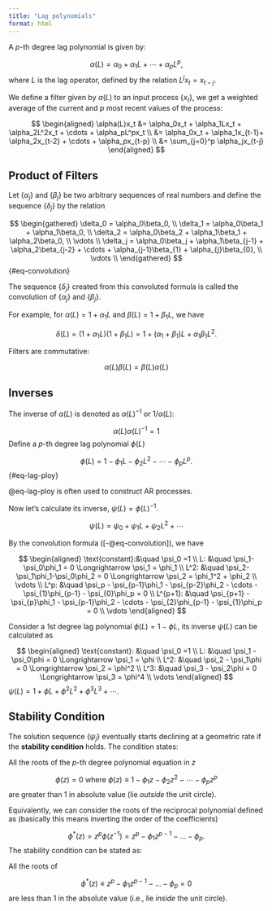 ```yaml
---
title: "Lag polynomials"
format: html
---
```


A $p$-th degree lag polynomial is given by:

$$
\alpha(L) = \alpha_0 + \alpha_1L + \cdots + \alpha_pL^p,
$$
where $L$ is the lag operator, defined by the relation $L^jx_t=x_{t-j}.$

We define a filter given by $\alpha(L)$ to an input process $\{x_t\}$, we get a weighted average of the current and $p$ most recent values of the process:

$$
\begin{aligned}
\alpha(L)x_t &= \alpha_0x_t + \alpha_1Lx_t + \alpha_2L^2x_t + \cdots + \alpha_pL^px_t \\
&= \alpha_0x_t + \alpha_1x_{t-1}+ \alpha_2x_{t-2} + \cdots + \alpha_px_{t-p} \\
&= \sum_{j=0}^p \alpha_jx_{t-j}
\end{aligned}
$$


## Product of Filters

Let $\{\alpha_j\}$ and $\{\beta_j\}$ be two arbitrary sequences of real numbers and define the sequence $\{\delta_j\}$ by the relation

$$
\begin{gathered}
\delta_0 = \alpha_0\beta_0, \\
\delta_1 = \alpha_0\beta_1 + \alpha_1\beta_0, \\
\delta_2 = \alpha_0\beta_2 + \alpha_1\beta_1 + \alpha_2\beta_0, \\
\vdots \\
\delta_j = \alpha_0\beta_j + \alpha_1\beta_{j-1} + \alpha_2\beta_{j-2} + \cdots + \alpha_{j-1}\beta_{1} + \alpha_{j}\beta_{0}, \\
\vdots \\
\end{gathered}
$$ {#eq-convolution}


The sequence $\{\delta_j\}$ created from this convoluted formula is called the convolution of $\{\alpha_j\}$ and $\{\beta_j\}.$

For example, for $\alpha(L)=1+\alpha_1L$ and $\beta(L)=1+\beta_1L$, we have

$$
\delta(L)=(1+\alpha_1L)(1+\beta_1L) = 1+ (\alpha_1+\beta_1)L + \alpha_1\beta_1L^2.
$$

Filters are commutative:

$$
\alpha(L)\beta(L) = \beta(L)\alpha(L)
$$

## Inverses

The inverse of $\alpha(L)$ is denoted as $\alpha(L)^{-1}$ or $1/\alpha(L)$:

$$
\alpha(L)\alpha(L)^{-1}=1
$$
Define a $p$-th degree lag polynomial $\phi(L)$

$$
\phi(L) = 1-\phi_1L-\phi_2L^2-\cdots-\phi_pL^p.
$$ {#eq-lag-ploy}

@eq-lag-ploy is often used to construct AR processes.

Now let's calculate its inverse, $\psi(L) = \phi(L)^{-1}.$

$$
\psi(L) = \psi_0 + \psi_1L + \psi_2L^2 + \cdots 
$$

By the convolution formula ([-@eq-convolution]), we have

$$
\begin{aligned}
\text{constant}:&\quad  \psi_0 =1 \\
L: &\quad  \psi_1-\psi_0\phi_1 = 0 \Longrightarrow \psi_1 = \phi_1 \\
L^2: &\quad  \psi_2-\psi_1\phi_1-\psi_0\phi_2 = 0 \Longrightarrow \psi_2 = \phi_1^2 + \phi_2 \\
\vdots \\
L^p: &\quad  \psi_p - \psi_{p-1}\phi_1 - \psi_{p-2}\phi_2 - \cdots - \psi_{1}\phi_{p-1} - \psi_{0}\phi_p = 0 \\
L^{p+1}: &\quad  \psi_{p+1} - \psi_{p}\phi_1 - \psi_{p-1}\phi_2 - \cdots - \psi_{2}\phi_{p-1} - \psi_{1}\phi_p = 0 \\
\vdots
\end{aligned}
$$

::: {#exm-inverse}
Consider a 1st degree lag polynomial $\phi(L)=1-\phi L$, its inverse $\psi(L)$ can be calculated as 

$$
\begin{aligned}
\text{constant}: &\quad \psi_0 =1  \\
L: &\quad \psi_1 - \psi_0\phi = 0 \Longrightarrow \psi_1 = \phi \\
L^2: &\quad \psi_2 - \psi_1\phi = 0 \Longrightarrow \psi_2 = \phi^2 \\
L^3: &\quad \psi_3 - \psi_2\phi = 0 \Longrightarrow \psi_3 = \phi^4 \\
\vdots 
\end{aligned}
$$
$\psi(L) = 1 + \phi L + \phi^2 L^2 + \phi^3 L^3 + \cdots.$
:::





## Stability Condition



The solution sequence $\{\psi_j\}$ eventually starts declining at a geometric rate if the **stability condition** holds. The condition states:

All the roots of the $p$-th degree polynomial equation in $z$

$$
\phi(z) = 0 \text{ where } \phi(z) \equiv 1-\phi_1z-\phi_2z^2-\cdots-\phi_pz^p
$$
are greater than 1 in absolute value (lie *outside* the unit circle).


Equivalently, we can consider the roots of the reciprocal polynomial defined as (basically this means inverting the order of the coefficients)

$$
\phi^*(z) = z^p\phi(z^{-1}) = z^p - \phi_1z^{p-1} - \dots - \phi_p.
$$
The stability condition can be stated as:

All the roots of 

$$
\phi^*(z) \equiv z^p - \phi_1z^{p-1} - \dots - \phi_p =0
$$
are less than 1 in the absolute value (i.e., lie *inside* the unit circle).





































